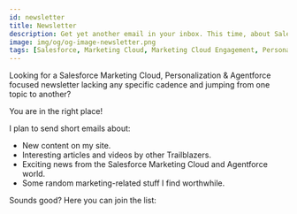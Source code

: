 ```yaml
---
id: newsletter
title: Newsletter
description: Get yet another email in your inbox. This time, about Salesforce Marketing Cloud & Agentforce.
image: img/og/og-image-newsletter.png
tags: [Salesforce, Marketing Cloud, Marketing Cloud Engagement, Personalization, Agentforce, Marketing Automation, Best Practice, Email]
---
```



<LeadText content="Get yet another email in your inbox. This time, about SFMC." />

Looking for a Salesforce Marketing Cloud, Personalization & Agentforce focused newsletter lacking any specific cadence and jumping from one topic to another?

You are in the right place!

I plan to send short emails about:

- New content on my site.
- Interesting articles and videos by other Trailblazers.
- Exciting news from the Salesforce Marketing Cloud and Agentforce world.
- Some random marketing-related stuff I find worthwhile.

Sounds good? Here you can join the list:

<Form formId="1FAIpQLSchEjM7E23A7vBYnCktPplisn9PNyU4z4fKH4XmntSPzEttyQ" />


